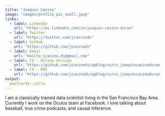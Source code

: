 ```yaml
---
title: "Joaquin Casino"
image: "images/profile_pic_small.jpeg"
links:
  - label: LinkedIn
    url: "https://es.linkedin.com/in/joaquin-casino-duran"
  - label: Twitter
    url: "https://twitter.com/jcasinods"
  - label: GitHub
    url: "https://github.com/jcasinods"
  - label: Email
    url: "mailto:jcasino.ds@gmail.com"
  - label: CV - Online Version
    url: "https://github.com/jcasinods/qqblog/cv/cv_joaquincasinoduran.html"
  - label: CV - PDF
    url: "https://github.com/jcasinods/qqblog/cv/cv_joaquincasinoduran.html"  
output:
  postcards::jolla
---
```

 
I am a classically trained data scientist living in the San Francisco Bay Area. 
Currently I work on the Oculus team at Facebook. I love talking about baseball, 
true crime podcasts, and causal inference.
